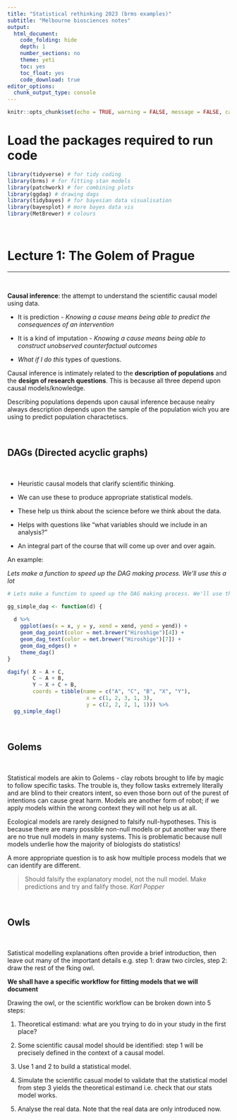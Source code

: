 ```yaml
---
title: "Statistical rethinking 2023 (brms examples)"
subtitle: "Melbourne biosciences notes"
output:
  html_document:
    code_folding: hide
    depth: 1
    number_sections: no
    theme: yeti
    toc: yes
    toc_float: yes
    code_download: true
editor_options:
  chunk_output_type: console
---
```


```r
knitr::opts_chunk$set(echo = TRUE, warning = FALSE, message = FALSE, cache = FALSE)
```

# Load the packages required to run code

```r
library(tidyverse) # for tidy coding
library(brms) # for fitting stan models
library(patchwork) # for combining plots
library(ggdag) # drawing dags
library(tidybayes) # for bayesian data visualisation
library(bayesplot) # more bayes data vis
library(MetBrewer) # colours 
```


$~$

# Lecture 1: The Golem of Prague
* * * *

$~$

**Causal inference**: the attempt to understand the scientific causal model using data.

- It is prediction - _Knowing a cause means being able to predict the consequences of an intervention_

- It is a kind of imputation - _Knowing a cause means being able to construct unobserved counterfactual outcomes_

- _What if I do this_ types of questions.

Causal inference is intimately related to the **description of populations** and the **design of research questions**. This is because all three depend upon causal models/knowledge.

Describing populations depends upon causal inference because nealry always description depends upon the sample of the population wich you are using to predict population charactetiscs.

$~$

## DAGs (Directed acyclic graphs)

$~$

- Heuristic causal models that clarify scientific thinking.

- We can use these to produce appropriate statistical models.

- These help us think about the science before we think about the data.

- Helps with questions like "what variables should we include in an analysis?"

- An integral part of the course that will come up over and over again.

An example:

_Lets make a function to speed up the DAG making process. We'll use this a lot_

```r

# Lets make a function to speed up the DAG making process. We'll use this a lot

gg_simple_dag <- function(d) {
  
  d %>% 
    ggplot(aes(x = x, y = y, xend = xend, yend = yend)) +
    geom_dag_point(color = met.brewer("Hiroshige")[4]) +
    geom_dag_text(color = met.brewer("Hiroshige")[7]) +
    geom_dag_edges() + 
    theme_dag()
}

dagify( X ~ A + C,
        C ~ A + B,
        Y ~ X + C + B,  
        coords = tibble(name = c("A", "C", "B", "X", "Y"),
                         x = c(1, 2, 3, 1, 3),
                         y = c(2, 2, 2, 1, 1))) %>% 
  gg_simple_dag()
```

$~$

## Golems

$~$

Statistical models are akin to Golems - clay robots brought to life by magic to follow specific tasks. The trouble is, they follow tasks extremely literally and are blind to their creators intent, so even those born out of the purest of intentions can cause great harm. Models are another form of robot; if we apply models within the wrong context they will not help us at all.

Ecological models are rarely designed to falsify null-hypotheses. This is because there are many possible non-null models or put another way there are no true null models in many systems. This is problematic because null models underlie how the majority of biologists do statistics!

A more appropriate question is to ask how multiple process models that we can identify are different.

> Should falsify the explanatory model, not the null model. Make predictions and try and falify those. _Karl Popper_

$~$

## Owls

$~$

Satistical modelling explanations often provide a brief introduction, then leave out many of the important details e.g. step 1: draw two circles, step 2: draw the rest of the fking owl.

**We shall have a specific workflow for fitting models that we will document**

Drawing the owl, or the scientific workflow can be broken down into 5 steps:

1. Theoretical estimand: what are you trying to do in your study in the first place?

2. Some scientific causal model should be identified: step 1 will be precisely defined in the context of a causal model.

3. Use 1 and 2 to build a statistical model.

4. Simulate the scientific casual model to validate that the statistical model from step 3 yields the theoretical estimand i.e. check that our stats model works.

5. Analyse the real data. Note that the real data are only introduced now.

